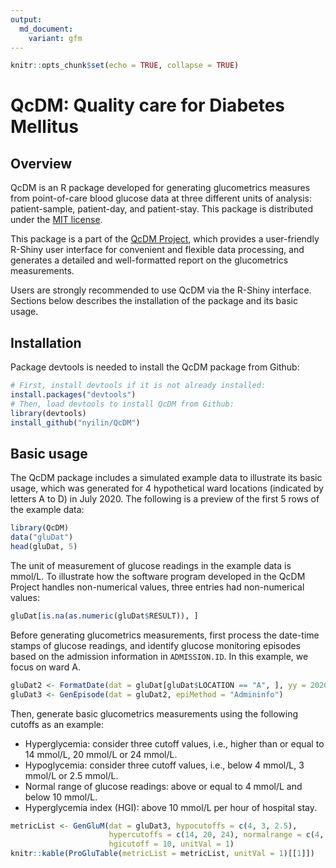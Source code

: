 ```yaml
---
output: 
  md_document:
    variant: gfm
---
```


```r
knitr::opts_chunk$set(echo = TRUE, collapse = TRUE)
```

# QcDM: **Q**uality **c**are for **D**iabetes **M**ellitus

## Overview

QcDM is an R package developed for generating glucometrics measures from
point-of-care blood glucose data at three different units of analysis:
patient-sample, patient-day, and patient-stay. This package is distributed under the [MIT license](LICENSE).

This package is a part of the 
[QcDM Project](https://github.com/nyilin/QcDM_Project.git), 
which provides a user-friendly R-Shiny user interface for convenient and 
flexible data processing, and generates a detailed and well-formatted report on 
the glucometrics measurements.

Users are strongly recommended to use QcDM via the R-Shiny interface. Sections
below describes the installation of the package and its basic usage.

## Installation

Package devtools is needed to install the QcDM package from Github:

```r
# First, install devtools if it is not already installed:
install.packages("devtools")
# Then, load devtools to install QcDM from Github:
library(devtools)
install_github("nyilin/QcDM")
```

## Basic usage

The QcDM package includes a simulated example data to illustrate its basic
usage, which was generated for 4 hypothetical ward locations (indicated by
letters A to D) in July 2020. The following is a preview of the first 5 rows of
the example data:

```r
library(QcDM)
data("gluDat")
head(gluDat, 5)
```

The unit of measurement of glucose readings in the example data is mmol/L. To
illustrate how the software program developed in the QcDM Project handles
non-numerical values, three entries had non-numerical values:

```r
gluDat[is.na(as.numeric(gluDat$RESULT)), ]
```

Before generating glucometrics measurements, first process the date-time stamps
of glucose readings, and identify glucose monitoring episodes based on the
admission information in `ADMISSION.ID`. In this example, we focus on ward A. 

```r
gluDat2 <- FormatDate(dat = gluDat[gluDat$LOCATION == "A", ], yy = 2020, mm = 7)
gluDat3 <- GenEpisode(dat = gluDat2, epiMethod = "Admininfo")
```

Then, generate basic glucometrics measurements using the following cutoffs as an
example:

- Hyperglycemia: consider three cutoff values, i.e., higher than or equal to 14
mmol/L, 20 mmol/L or 24 mmol/L.
- Hypoglycemia: consider three cutoff values, i.e., below 4 mmol/L, 3 mmol/L or 
2.5 mmol/L.
- Normal range of glucose readings: above or equal to 4 mmol/L and below 10 mmol/L.
- Hyperglycemia index (HGI): above 10 mmol/L per hour of hospital stay.

```r
metricList <- GenGluM(dat = gluDat3, hypocutoffs = c(4, 3, 2.5),
                      hypercutoffs = c(14, 20, 24), normalrange = c(4, 10),
                      hgicutoff = 10, unitVal = 1)
knitr::kable(ProGluTable(metricList = metricList, unitVal = 1)[[1]])
```
